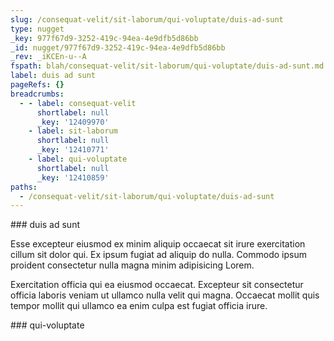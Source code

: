 ```yaml
---
slug: /consequat-velit/sit-laborum/qui-voluptate/duis-ad-sunt
type: nugget
_key: 977f67d9-3252-419c-94ea-4e9dfb5d86bb
_id: nugget/977f67d9-3252-419c-94ea-4e9dfb5d86bb
_rev: _iKCEn-u--A
fspath: blah/consequat-velit/sit-laborum/qui-voluptate/duis-ad-sunt.md
label: duis ad sunt
pageRefs: {}
breadcrumbs:
  - - label: consequat-velit
      shortlabel: null
      _key: '12409970'
    - label: sit-laborum
      shortlabel: null
      _key: '12410771'
    - label: qui-voluptate
      shortlabel: null
      _key: '12410859'
paths:
  - /consequat-velit/sit-laborum/qui-voluptate/duis-ad-sunt
---
```


<NuggetArea>
<Nugget slug="/consequat-velit/sit-laborum/qui-voluptate/duis-ad-sunt" type="nugget" _key="977f67d9-3252-419c-94ea-4e9dfb5d86bb" _id="nugget/977f67d9-3252-419c-94ea-4e9dfb5d86bb" _rev="_iKCEn-u--A" fspath="blah/consequat-velit/sit-laborum/qui-voluptate/duis-ad-sunt.md" label="duis ad sunt" paths="/consequat-velit/sit-laborum/qui-voluptate/duis-ad-sunt">
<NuggetBody>
### duis ad sunt

Esse excepteur eiusmod ex minim aliquip occaecat sit irure exercitation cillum sit dolor qui. Ex ipsum fugiat ad aliquip do nulla. Commodo ipsum proident consectetur nulla magna minim adipisicing Lorem.

Exercitation officia qui ea eiusmod occaecat. Excepteur sit consectetur officia laboris veniam ut ullamco nulla velit qui magna. Occaecat mollit quis tempor mollit qui ullamco ea enim culpa est fugiat officia irure.

</NuggetBody>
<Breadcrumbs>
<Crumbs>
<Crumb _key="12409970" label="consequat-velit" /><Crumb _key="12410771" label="sit-laborum" /><Crumb _key="12410859" label="qui-voluptate" />
</Crumbs>
</Breadcrumbs>
</Nugget>

<NuggetsInbound>
</NuggetsInbound>
<NuggetsOutbound>
</NuggetsOutbound>
</NuggetArea>
<PassagesInbound>
<Passage direction="inbound" type="passage" _key="12410859" _id="passage/12410859" _rev="_iKCEn-u---" label="qui-voluptate" passage="qui-voluptate" fspath="blah/consequat-velit/sit-laborum/qui-voluptate" paths="/consequat-velit/sit-laborum/qui-voluptate" slug="/consequat-velit/sit-laborum/qui-voluptate">
<NuggetBody>
### qui-voluptate

</NuggetBody>
<Breadcrumbs>
<Crumbs>
<Crumb _key="12409970" label="consequat-velit" /><Crumb _key="12410771" label="sit-laborum" />
</Crumbs>
</Breadcrumbs>
</Passage>

</PassagesInbound>
<PassagesOutbound>
</PassagesOutbound>